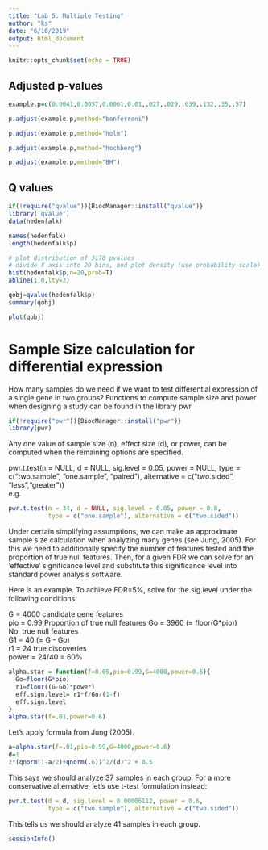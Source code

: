```yaml
---
title: "Lab 5. Multiple Testing"
author: "ks"
date: "6/10/2019"
output: html_document
---
```


```r
knitr::opts_chunk$set(echo = TRUE)
```

## Adjusted p-values

```r
example.p=c(0.0041,0.0057,0.0061,0.01,.027,.029,.039,.132,.35,.57)
```

```r
p.adjust(example.p,method="bonferroni")
```

```r
p.adjust(example.p,method="holm")
```

```r
p.adjust(example.p,method="hochberg")
```

```r
p.adjust(example.p,method="BH")
```

## Q values
```r
if(!require("qvalue")){BiocManager::install("qvalue")} 
library('qvalue')
data(hedenfalk)
```

```r
names(hedenfalk)
length(hedenfalk$p)
```


```r
# plot distribution of 3170 pvalues
# divide X axis into 20 bins, and plot density (use probability scale)
hist(hedenfalk$p,n=20,prob=T)
abline(1,0,lty=2)
```

```r
qobj=qvalue(hedenfalk$p)
summary(qobj)
```

```r
plot(qobj)
```

# Sample Size calculation for differential expression 

How many samples do we need if we want to test  differential expression of a single gene in two groups? Functions to compute sample size and power when designing a study can be found in the library pwr.
```r
if(!require("pwr")){BiocManager::install("pwr")} 
library(pwr)
```

Any one value of sample size (n), effect size (d), or power, can be computed when the remaining options are specified.

pwr.t.test(n = NULL, d = NULL, sig.level = 0.05, power = NULL, type = c("two.sample", "one.sample", "paired"), alternative = c("two.sided", "less","greater"))  
e.g.
```r
pwr.t.test(n = 34, d = NULL, sig.level = 0.05, power = 0.8, 
           type = c("one.sample"), alternative = c("two.sided"))
```


Under certain simplifying assumptions, we can make an approximate sample size calculation when analyzing many genes (see Jung, 2005). For this we need to additionally specify the number of features tested and the proportion of true null features. Then, for a given FDR we can solve for an 'effective' significance level and substitute this significance level into standard power analysis software.

Here is an example. To achieve FDR=5%, solve for the sig.level under the following conditions:

   G =  4000 candidate gene features  
   pio = 0.99  Proportion of true null features
   Go = 3960    (= floor(G*pio))  No. true null features  
   G1 =   40    (= G - Go)           
   r1 = 24  true discoveries    
   power = 24/40 = 60%

```r
alpha.star = function(f=0.05,pio=0.99,G=4000,power=0.6){
  Go=floor(G*pio)
  r1=floor((G-Go)*power)
  eff.sign.level= r1*f/Go/(1-f)
  eff.sign.level
}
alpha.star(f=.01,power=0.6)
```

Let's apply formula from Jung (2005).
```r
a=alpha.star(f=.01,pio=0.99,G=4000,power=0.6)
d=1
2*(qnorm(1-a/2)+qnorm(.6))^2/(d)^2 + 0.5
```

This says we should analyze 37 samples in each group. For a more conservative alternative, let's use t-test formulation instead:
```r
pwr.t.test(d = d, sig.level = 0.00006112, power = 0.6, 
           type = c("two.sample"), alternative = c("two.sided"))
```

This tells us we should analyze 41 samples in each group.

```r
sessionInfo()
```
